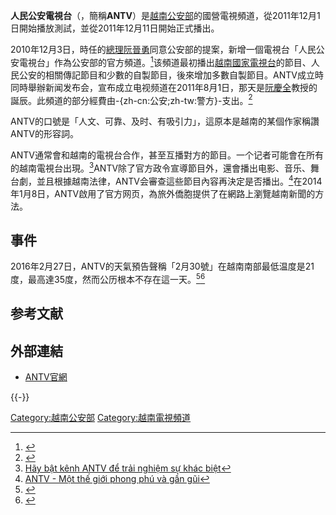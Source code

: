 {{電視網資訊
| 電視網名稱       = 人民公安電視台
| 電視網商標檔案 = <!-- 檔案不存在 Logoantv.png -->
| 電視網商標尺寸 = 
| 電視網商標名稱 = 
| 品牌                 = ANTV
| 開播日期           = 2011年12月11日
| 國家                 = {{VIE}}
| 可收視地區       = 越南
| 創立日期       = 2011年8月1日
| 創立者          = [[越南公安部|越南公安部]]公安人民传媒局 (原公安人民政治总局公安人民广播电视电影中心)
| 口號             = 人文，可靠，及时，有吸引力 (Nhân văn - Tin cậy - Kịp thời - Hấp dẫn)<br/>为了生活的平安 (Vì bình yên cuộc sống)
| 格言             = 
| 收視率          = 
| 收視率調查時間 = 
| 收視率資料來源 = 
| 市場占有率     = 
| 擁有者           = [[越南共產黨|越南共產黨]]、[[越南公安部|公安部]]
| 官方網站       = http://www.antv.gov.vn
| 備註           = 
}}

{{Vietnamese|
 | title=人民公安電視台
 | han-nom=傳形公安人民
 | chuquocngu=Truyền hình Công an Nhân dân
}}
'''人民公安電視台'''（{{vie|v=Truyền hình Công an Nhân dân|hn=傳形公安人民}}，簡稱'''ANTV'''）是[[越南|越南]][[越南公安部|公安部]]的國營電視頻道，從2011年12月1日開始播放測試，並從2011年12月11日開始正式播出。

2010年12月3日，時任的[[越南总理|總理]][[阮晉勇|阮晉勇]]同意公安部的提案，新增一個電視台「人民公安電視台」作為公安部的官方頻道。<ref>{{Cite web|url=http://baodientu.chinhphu.vn/Uploaded_VGP/tranthithom/20101206/87760001.pdf|title=Về việc xin chủ trương, phát triển truyền hình Công an nhân dân|accessdate=ngày 7 tháng 12 năm 2011|publisher=Báo điện tử chính phủ|archive-date=2016-10-11|archive-url=https://web.archive.org/web/20161011085609/http://baodientu.chinhphu.vn/Uploaded_VGP/tranthithom/20101206/87760001.pdf|dead-url=no}}</ref>该頻道最初播出[[越南國家電視台|越南國家電視台]]的節目、人民公安的相關傳記節目和少數的自製節目，後來增加多數自製節目。ANTV成立時同時舉辦新闻发布会，宣布成立电视频道在2011年8月1日，那天是[[阮慶全|阮慶全]]教授的誕辰。此頻道的部分經費由-{zh-cn:公安;zh-tw:警方}-支出。<ref>{{Cite web |url=http://laodong.com.vn/tin-tuc/thanh-lap-kenh-truyen-hinh-cong-an-nhan-dan/28509 |title=Thành lập kênh truyền hình Công an Nhân dân |accessdate=2016-07-02 |archive-date=2012-01-02 |archive-url=https://web.archive.org/web/20120102035339/http://laodong.com.vn/Tin-Tuc/Thanh-lap-kenh-truyen-hinh-Cong-an-Nhan-dan/28509 |dead-url=no }}</ref>

ANTV的口號是「人文、可靠、及时、有吸引力」，這原本是越南的某個作家稱讚ANTV的形容詞。

ANTV通常會和越南的電視台合作，甚至互播對方的節目。一个记者可能會在所有的越南電視台出現。<ref>[http://www.antg.com.vn/vi-vn/ktvhkh/2011/12/76808.cand Hãy bật kênh ANTV để trải nghiệm sự khác biệt]{{dead link|date=2017年11月 |bot=InternetArchiveBot |fix-attempted=yes }}</ref>ANTV除了官方政令宣導節目外，還會播出电影、音乐、舞台劇，並且根據越南法律，ANTV会審查這些節目內容再決定是否播出。<ref>[http://www.cand.com.vn/vi-VN/xahoi/2011/12/161254.cand ANTV - Một thế giới phong phú và gần gũi]</ref>在2014年1月8日，ANTV啟用了官方网页，為旅外僑胞提供了在網路上瀏覽越南新聞的方法。

== 事件 ==
2016年2月27日，ANTV的天氣預告聲稱「2月30號」在越南南部最低温度是21度，最高達35度，然而公历根本不存在這一天。<ref>{{Cite web |url=http://kenh14.vn/xa-hoi/ban-tin-du-bao-thoi-tiet-cho-ngay-30-2-tren-kenh-antv-gay-bao-mang-xa-hoi-20160228093936577.chn |title=Bản tin dự báo thời tiết cho ngày... 30/2 trên kênh ANTV gây bão mạng xã hội |accessdate=2016-07-02 |archive-date=2020-02-25 |archive-url=https://web.archive.org/web/20200225171432/http://kenh14.vn/xa-hoi/ban-tin-du-bao-thoi-tiet-cho-ngay-30-2-tren-kenh-antv-gay-bao-mang-xa-hoi-20160228093936577.chn |dead-url=no }}</ref><ref>{{Cite web |url=http://soha.vn/cu-dan-mang/du-bao-thoi-tiet-ngay-30-2-pv-nem-dien-thoai-trong-truong-quay-20160229180338069.htm |title=Dự báo thời tiết ngày 30/2, PV ném điện thoại trong trường quay |accessdate=2016-07-02 |archive-date=2019-12-16 |archive-url=https://web.archive.org/web/20191216232523/https://soha.vn/cu-dan-mang/du-bao-thoi-tiet-ngay-30-2-pv-nem-dien-thoai-trong-truong-quay-20160229180338069.htm |dead-url=no }}</ref>

== 参考文献 ==
{{Reflist|30em}}

==外部連結==
*[http://www.antv.gov.vn ANTV官網] {{Wayback|url=http://www.antv.gov.vn/ |date=20201208113550 }}

{{-}}
{{越南電廣}}

[[Category:越南公安部|Category:越南公安部]]
[[Category:越南電視頻道|Category:越南電視頻道]]